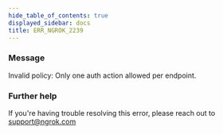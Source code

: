 ```yaml
---
hide_table_of_contents: true
displayed_sidebar: docs
title: ERR_NGROK_2239
---
```




### Message

Invalid policy: Only one auth action allowed per endpoint.

<ErrorDetails error="err_ngrok_2239" />

### Further help

If you're having trouble resolving this error, please reach out to [support@ngrok.com](mailto:support@ngrok.com?subject=Help%20with%20ERR_NGROK_2239)
